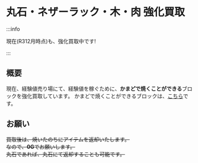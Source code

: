 # 丸石・ネザーラック・木・肉 強化買取

:::info

現在(R312月時点)も、強化買取中です!

:::

## 概要
現在、経験値売り場にて、経験値を稼ぐために、**かまどで焼くことができる**ブロックを強化買取しています。 
かまどで焼くことができるブロックは、[こちら](/wiki/furnance-can)です。

## お願い
~~買取後は、焼いたのちにアイテムを返却いたします。  
なので、**0G**でお願いします。  
丸石であれば、丸石にて返却することも可能です。~~
